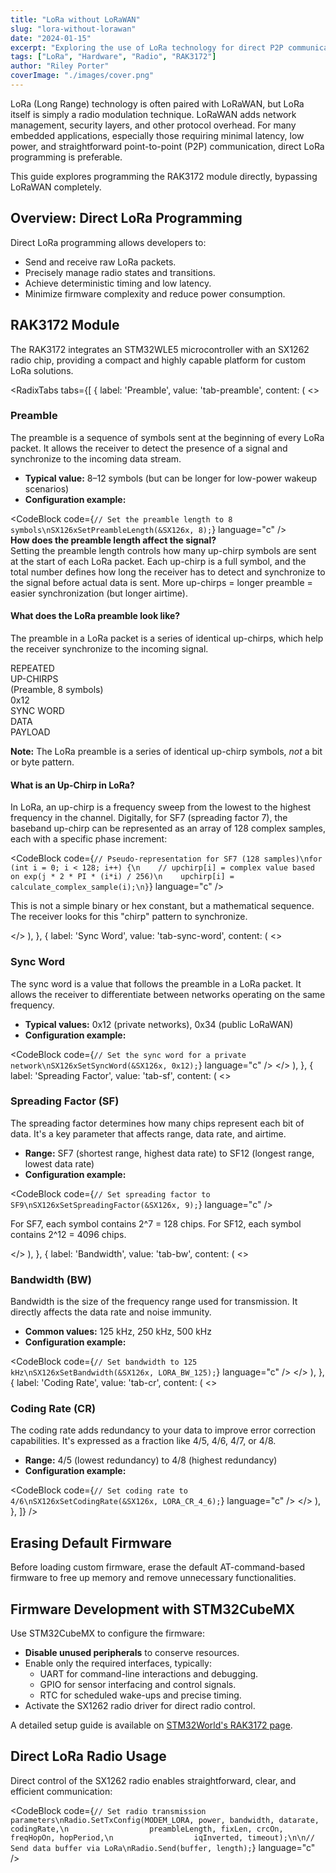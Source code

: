```yaml
---
title: "LoRa without LoRaWAN"
slug: "lora-without-lorawan"
date: "2024-01-15"
excerpt: "Exploring the use of LoRa technology for direct P2P communication, bypassing the LoRaWAN network."
tags: ["LoRa", "Hardware", "Radio", "RAK3172"]
author: "Riley Porter"
coverImage: "./images/cover.png"
---
```



<DropCap>
LoRa (Long Range) technology is often paired with LoRaWAN, but LoRa itself is simply a radio modulation technique. LoRaWAN adds network management, security layers, and other protocol overhead. For many embedded applications, especially those requiring minimal latency, low power, and straightforward point-to-point (P2P) communication, direct LoRa programming is preferable.
</DropCap>

This guide explores programming the RAK3172 module directly, bypassing LoRaWAN completely.

## Overview: Direct LoRa Programming

Direct LoRa programming allows developers to:

- Send and receive raw LoRa packets.
- Precisely manage radio states and transitions.
- Achieve deterministic timing and low latency.
- Minimize firmware complexity and reduce power consumption.

## RAK3172 Module

The RAK3172 integrates an STM32WLE5 microcontroller with an SX1262 radio chip, providing a compact and highly capable platform for custom LoRa solutions.

<RadixTabs
  tabs={[
    {
      label: 'Preamble',
      value: 'tab-preamble',
      content: (
        <>
          <h3>Preamble</h3>
          <p>The preamble is a sequence of symbols sent at the beginning of every LoRa packet. It allows the receiver to detect the presence of a signal and synchronize to the incoming data stream.</p>
          <ul>
            <li><strong>Typical value:</strong> 8–12 symbols (but can be longer for low-power wakeup scenarios)</li>
            <li><strong>Configuration example:</strong></li>
          </ul>
          <CodeBlock code={`// Set the preamble length to 8 symbols\nSX126xSetPreambleLength(&SX126x, 8);`} language="c" />
          <div className="info-box">
            <strong>How does the preamble length affect the signal?</strong><br />
            Setting the preamble length controls how many up-chirp symbols are sent at the start of each LoRa packet. Each up-chirp is a full symbol, and the total number defines how long the receiver has to detect and synchronize to the signal before actual data is sent. More up-chirps = longer preamble = easier synchronization (but longer airtime).
          </div>
          <h4 className="mt-1_5em-placeholder">What does the LoRa preamble look like?</h4>
          <p>The preamble in a LoRa packet is a series of identical up-chirps, which help the receiver synchronize to the incoming signal.</p>
          <div className="packet-diagram">
            <div className="packet-segment preamble">
              <div className="packet-value">REPEATED<br />UP-CHIRPS</div>
              <div className="packet-label">(Preamble, 8 symbols)</div>
            </div>
            <div className="packet-segment sync-word">
              <div className="packet-value">0x12</div>
              <div className="packet-label">SYNC WORD</div>
            </div>
            <div className="packet-segment payload">
              <div className="packet-value">DATA</div>
              <div className="packet-label">PAYLOAD</div>
            </div>
          </div>
          <p className="packet-note">
            <strong>Note:</strong> The LoRa preamble is a series of identical up-chirp symbols, <em>not</em> a bit or byte pattern.
          </p>
          <h4>What is an Up-Chirp in LoRa?</h4>
          <p>In LoRa, an up-chirp is a frequency sweep from the lowest to the highest frequency in the channel. Digitally, for SF7 (spreading factor 7), the baseband up-chirp can be represented as an array of 128 complex samples, each with a specific phase increment:</p>
          <CodeBlock code={`// Pseudo-representation for SF7 (128 samples)\nfor (int i = 0; i < 128; i++) {\n    // upchirp[i] = complex value based on exp(j * 2 * PI * (i*i) / 256)\n    upchirp[i] = calculate_complex_sample(i);\n}`} language="c" />
          <p>This is not a simple binary or hex constant, but a mathematical sequence. The receiver looks for this "chirp" pattern to synchronize.</p>
        </>
      ),
    },
    {
      label: 'Sync Word',
      value: 'tab-sync-word',
      content: (
        <>
          <h3>Sync Word</h3>
          <p>The sync word is a value that follows the preamble in a LoRa packet. It allows the receiver to differentiate between networks operating on the same frequency.</p>
          <ul>
            <li><strong>Typical values:</strong> 0x12 (private networks), 0x34 (public LoRaWAN)</li>
            <li><strong>Configuration example:</strong></li>
          </ul>
          <CodeBlock code={`// Set the sync word for a private network\nSX126xSetSyncWord(&SX126x, 0x12);`} language="c" />
        </>
      ),
    },
    {
      label: 'Spreading Factor',
      value: 'tab-sf',
      content: (
        <>
          <h3>Spreading Factor (SF)</h3>
          <p>The spreading factor determines how many chips represent each bit of data. It's a key parameter that affects range, data rate, and airtime.</p>
          <ul>
            <li><strong>Range:</strong> SF7 (shortest range, highest data rate) to SF12 (longest range, lowest data rate)</li>
            <li><strong>Configuration example:</strong></li>
          </ul>
          <CodeBlock code={`// Set spreading factor to SF9\nSX126xSetSpreadingFactor(&SX126x, 9);`} language="c" />
          <p>For SF7, each symbol contains 2^7 = 128 chips. For SF12, each symbol contains 2^12 = 4096 chips.</p>
        </>
      ),
    },
    {
      label: 'Bandwidth',
      value: 'tab-bw',
      content: (
        <>
          <h3>Bandwidth (BW)</h3>
          <p>Bandwidth is the size of the frequency range used for transmission. It directly affects the data rate and noise immunity.</p>
          <ul>
            <li><strong>Common values:</strong> 125 kHz, 250 kHz, 500 kHz</li>
            <li><strong>Configuration example:</strong></li>
          </ul>
          <CodeBlock code={`// Set bandwidth to 125 kHz\nSX126xSetBandwidth(&SX126x, LORA_BW_125);`} language="c" />
        </>
      ),
    },
    {
      label: 'Coding Rate',
      value: 'tab-cr',
      content: (
        <>
          <h3>Coding Rate (CR)</h3>
          <p>The coding rate adds redundancy to your data to improve error correction capabilities. It's expressed as a fraction like 4/5, 4/6, 4/7, or 4/8.</p>
          <ul>
            <li><strong>Range:</strong> 4/5 (lowest redundancy) to 4/8 (highest redundancy)</li>
            <li><strong>Configuration example:</strong></li>
          </ul>
          <CodeBlock code={`// Set coding rate to 4/6\nSX126xSetCodingRate(&SX126x, LORA_CR_4_6);`} language="c" />
        </>
      ),
    },
  ]}
/>

## Erasing Default Firmware

Before loading custom firmware, erase the default AT-command-based firmware to free up memory and remove unnecessary functionalities.

## Firmware Development with STM32CubeMX

Use STM32CubeMX to configure the firmware:

- **Disable unused peripherals** to conserve resources.
- Enable only the required interfaces, typically:
  - UART for command-line interactions and debugging.
  - GPIO for sensor interfacing and control signals.
  - RTC for scheduled wake-ups and precise timing.
- Activate the SX1262 radio driver for direct radio control.

A detailed setup guide is available on [STM32World's RAK3172 page](https://stm32world.com/wiki/RAK3172#Setting_up_the_IOC_file).

## Direct LoRa Radio Usage

Direct control of the SX1262 radio enables straightforward, clear, and efficient communication:

<CodeBlock
  code={`// Set radio transmission parameters\nRadio.SetTxConfig(MODEM_LORA, power, bandwidth, datarate, codingRate,\n                  preambleLength, fixLen, crcOn, freqHopOn, hopPeriod,\n                  iqInverted, timeout);\n\n// Send data buffer via LoRa\nRadio.Send(buffer, length);`}
  language="c"
/>
